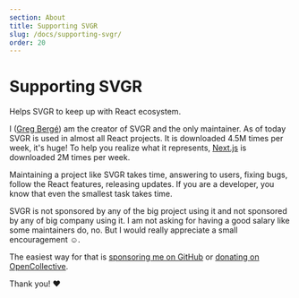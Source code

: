 ```yaml
---
section: About
title: Supporting SVGR
slug: /docs/supporting-svgr/
order: 20
---
```


# Supporting SVGR

Helps SVGR to keep up with React ecosystem.

I ([Greg Bergé](https://gregberge.com/)) am the creator of SVGR and the only maintainer. As of today SVGR is used in almost all React projects. It is downloaded 4.5M times per week, it's huge! To help you realize what it represents, [Next.js](https://nextjs.org/) is downloaded 2M times per week.

Maintaining a project like SVGR takes time, answering to users, fixing bugs, follow the React features, releasing updates. If you are a developer, you know that even the smallest task takes time.

SVGR is not sponsored by any of the big project using it and not sponsored by any of big company using it. I am not asking for having a good salary like some maintainers do, no. But I would really appreciate a small encouragement ☺️.

The easiest way for that is [sponsoring me on GitHub](https://github.com/sponsors/gregberge) or [donating on OpenCollective](https://opencollective.com/svgr).

Thank you! ❤️
